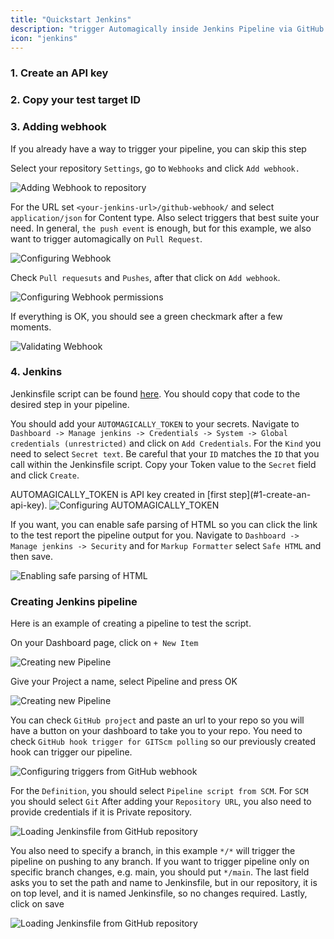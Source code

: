 ```yaml
---
title: "Quickstart Jenkins"
description: "trigger Automagically inside Jenkins Pipeline via GitHub webhook"
icon: "jenkins"
---
```


### 1. Create an API key

<Snippet file="snippet-apiKey.mdx" />

### 2. Copy your test target ID

<Snippet file="snippet-testTarget.mdx" />

### 3. Adding webhook

<Warning>
  If you already have a way to trigger your pipeline, you can skip this step
</Warning>

Select your repository `Settings`, go to `Webhooks` and click `Add webhook.`

<Frame caption="Adding Webhook to repository, screenshot 07/2023">
  <img src="/images/Webhook-01.png" alt="Adding Webhook to repository" />
</Frame>

For the URL set `<your-jenkins-url>/github-webhook/` and select `application/json` for Content type.
Also select triggers that best suite your need.
In general, `the push event` is enough, but for this example, we also want to trigger automagically on `Pull Request`.

<Frame caption="Configuring Webhook, screenshot 07/2023">
  <img src="/images/Webhook-02.png" alt="Configuring Webhook" />
</Frame>

Check `Pull requesuts` and `Pushes`, after that click on `Add webhook`.

<Frame caption="Configuring Webhook permissions, screenshot 07/2023">
  <img src="/images/Webhook-03.png" alt="Configuring Webhook permissions" />
</Frame>

If everything is OK, you should see a green checkmark after a few moments.

<Frame caption="Validating Webhook, screenshot 07/2023">
  <img src="/images/Webhook-04.png" alt="Validating Webhook" />
</Frame>

### 4. Jenkins

Jenkinsfile script can be found [here](https://github.com/OctoMind-dev/jenkins-integration/blob/main/Jenkinsfile).
You should copy that code to the desired step in your pipeline.

You should add your `AUTOMAGICALLY_TOKEN` to your secrets. Navigate to `Dashboard -> Manage jenkins -> Credentials -> System -> Global credentials (unrestricted)` and click on `Add Credentials`.
For the `Kind` you need to select `Secret text`. Be careful that your `ID` matches the `ID` that you call within the Jenkinsfile script. Copy your Token value to the `Secret` field and click `Create`.

<Tip>
  AUTOMAGICALLY_TOKEN is API key created in [first step](#1-create-an-api-key).
</Tip>

<Frame caption="Configuring AUTOMAGICALLY_TOKEN, Jenkins 2.401.2">
  <img src="/images/Jenkins-06.png" alt="Configuring AUTOMAGICALLY_TOKEN" />
</Frame>

If you want, you can enable safe parsing of HTML so you can click the link to the test report the pipeline output for you.
Navigate to `Dashboard -> Manage jenkins -> Security` and for `Markup Formatter` select `Safe HTML` and then save.

<Frame caption="Enabling safe parsing of HTML, Jenkins 2.401.2">
  <img src="/images/Jenkins-07.png" alt="Enabling safe parsing of HTML" />
</Frame>

### Creating Jenkins pipeline

Here is an example of creating a pipeline to test the script.

On your Dashboard page, click on `+ New Item`

<Frame caption="Creating new Pipeline, Jenkins 2.401.2">
  <img src="/images/Jenkins-01.png" alt="Creating new Pipeline" />
</Frame>

Give your Project a name, select Pipeline and press OK

<Frame caption="Creating new Pipeline, Jenkins 2.401.2">
  <img src="/images/Jenkins-02.png" alt="Creating new Pipeline" />
</Frame>

You can check `GitHub project` and paste an url to your repo so you will have a button on your dashboard to take you to your repo.
You need to check `GitHub hook trigger for GITScm polling` so our previously created hook can trigger our pipeline.

<Frame caption="Configuring triggers from GitHub webhook, Jenkins 2.401.2">
  <img
    src="/images/Jenkins-03.png"
    alt="Configuring triggers from GitHub webhook"
  />
</Frame>

For the `Definition`, you should select `Pipeline script from SCM`.
For `SCM` you should select `Git`
After adding your `Repository URL`, you also need to provide credentials if it is Private repository.

<Frame caption="Loading Jenkinsfile from GitHub repository, Jenkins 2.401.2">
  <img
    src="/images/Jenkins-04.png"
    alt="Loading Jenkinsfile from GitHub repository"
  />
</Frame>

You also need to specify a branch, in this example `*/*` will trigger the pipeline on pushing to any branch.
If you want to trigger pipeline only on specific branch changes, e.g. main, you should put `*/main`.
The last field asks you to set the path and name to Jenkinsfile, but in our repository, it is on top level, and it is named Jenkinsfile, so no changes required.
Lastly, click on save

<Frame caption="Loading Jenkinsfile from GitHub repository, Jenkins 2.401.2">
  <img
    src="/images/Jenkins-05.png"
    alt="Loading Jenkinsfile from GitHub repository"
  />
</Frame>
